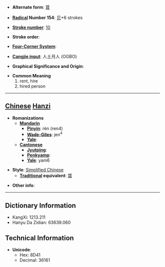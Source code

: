 * '''Alternate form''': [[賃]]

* '''[[Wiktionary:Chinese radical index| Radical]] Number 154''': [[Wiktionary:Chinese radical index 贝|贝]]+6 strokes

* '''[[Wiktionary:Chinese total strokes index|Stroke number]]''': [[Wiktionary:Chinese total strokes index 10|10]]

* '''Stroke order''': 

* '''[[Wiktionary:Chinese four corner index|Four-Corner System]]''': 

* '''[[Wiktionary:Chinese Cangjie index|Cangjie input]]''': 人土月人 (OGBO)

* '''Graphical Significance and Origin''': 

* '''Common Meaning'''
*#rent, hire
*# hired person


----

== [[Chinese]] [[Hanzi]] ==

* '''Romanizations'''
** '''[[Mandarin]]'''
*** '''[[Pinyin]]''': rèn (ren4)
*** '''[[Wade-Giles]]''': jen<sup>4</sup>
*** '''[[Yale]]''': 
** '''[[Cantonese]]'''
*** '''[[Jyutping]]''':
*** '''[[Penkyamp]]''': 
*** '''[[Yale]]''': yam6

* '''Style''': [[Simplified Chinese]] 
** '''[[Traditional Chinese|Traditional]] equivalent''': [[賃]]

* '''Other info''': 

----

== Dictionary Information ==

* KangXi: 1213.211
* Hanyu Da Zidian: 63639.060

== Technical Information ==

* '''Unicode''':
** Hex: 8D41
** Decimal: 36161